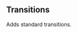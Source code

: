 
<Meta title="Style Utilities/Animation"  />

## Transitions
Adds standard transitions.

<Story name="Transitions">
  <TableLayout
    copy={false}
    headers={['class', 'description']}
    shrinkLastColumn={false}
    data={[
      ['`transition--default`', 'transitions properties to default duration and timing'],
    ]} 
  />
</Story>
